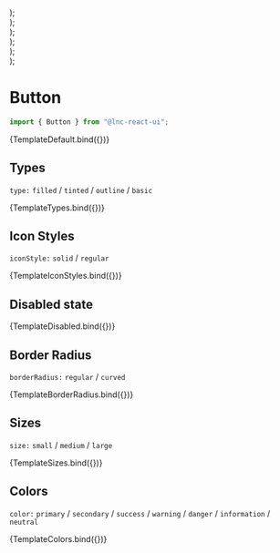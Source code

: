 
<Meta title="General/Icon Button" component={IconButton} />


  <div style={{ display: "flex", gap: "16px" }}>
    <IconButton {...args} type={"filled"} />
    <IconButton {...args} type={"tinted"} />
    <IconButton {...args} type={"outline"} />
    <IconButton {...args} type={"basic"} />
  </div>
);

  <div>
    <div style={{ display: "flex", gap: "16px", marginBottom: "16px" }}>
      <IconButton {...args} type={"filled"} iconStyle={"regular"} />
      <IconButton {...args} type={"tinted"} iconStyle={"regular"} />
      <IconButton {...args} type={"outline"} iconStyle={"regular"} />
      <IconButton {...args} type={"basic"} iconStyle={"regular"} />
    </div>
    <div style={{ display: "flex", gap: "16px" }}>
      <IconButton {...args} type={"filled"} iconStyle={"solid"} />
      <IconButton {...args} type={"tinted"} iconStyle={"solid"} />
      <IconButton {...args} type={"outline"} iconStyle={"solid"} />
      <IconButton {...args} type={"basic"} iconStyle={"solid"} />
    </div>
  </div>
);

  <div>
    <div style={{ display: "flex", gap: "16px", marginBottom: "16px" }}>
      <IconButton {...args} type={"filled"} borderRadius={"regular"} />
      <IconButton {...args} type={"tinted"} borderRadius={"regular"} />
      <IconButton {...args} type={"outline"} borderRadius={"regular"} />
      <IconButton {...args} type={"basic"} borderRadius={"regular"} />
    </div>
    <div style={{ display: "flex", gap: "16px" }}>
      <IconButton {...args} type={"filled"} borderRadius={"curved"} />
      <IconButton {...args} type={"tinted"} borderRadius={"curved"} />
      <IconButton {...args} type={"outline"} borderRadius={"curved"} />
      <IconButton {...args} type={"basic"} borderRadius={"curved"} />
    </div>
  </div>
);

  <div>
    <div style={{ display: "flex", gap: "16px", marginBottom: "16px" }}>
      <IconButton {...args} leadingIcon={"user"} type={"filled"} />
      <IconButton {...args} leadingIcon={"user"} type={"tinted"} />
      <IconButton {...args} leadingIcon={"user"} type={"outline"} />
      <IconButton {...args} leadingIcon={"user"} type={"basic"} />
    </div>
    <div style={{ display: "flex", gap: "16px" }}>
      <IconButton {...args} trailingIcon={"clock"} type={"filled"} />
      <IconButton {...args} trailingIcon={"clock"} type={"tinted"} />
      <IconButton {...args} trailingIcon={"clock"} type={"outline"} />
      <IconButton {...args} trailingIcon={"clock"} type={"basic"} />
    </div>
  </div>
);

  <div>
    <div style={{ display: "flex", gap: "16px", marginBottom: "16px" }}>
      <IconButton {...args} size="small" />
      <IconButton {...args} size="medium" />
      <IconButton {...args} size="large" />
    </div>
    <div style={{ display: "flex", gap: "16px" }}>
      <IconButton {...args} size="small" borderRadius={"curved"} />
      <IconButton {...args} size="medium" borderRadius={"curved"} />
      <IconButton {...args} size="large" borderRadius={"curved"} />
    </div>
  </div>
);

  <div>
    <div style={{ display: "flex", gap: "16px", marginBottom: "16px" }}>
      <IconButton
        {...args}
        type={"filled"}
        color="primary"
        leadingIcon={"user"}
      />
      <IconButton {...args} type={"filled"} color="secondary" />
      <IconButton {...args} type={"filled"} color="success" />
      <IconButton {...args} type={"filled"} color="warning" />
      <IconButton {...args} type={"filled"} color="danger" />
      <IconButton {...args} type={"filled"} color="information" />
      <IconButton
        {...args}
        type={"filled"}
        color="neutral"
        trailingIcon={"clock"}
      />
    </div>
    <div style={{ display: "flex", gap: "16px", marginBottom: "16px" }}>
      <IconButton {...args} type={"tinted"} color="primary" />
      <IconButton
        {...args}
        type={"tinted"}
        color="secondary"
        leadingIcon={"user"}
      />
      <IconButton {...args} type={"tinted"} color="success" />
      <IconButton {...args} type={"tinted"} color="warning" />
      <IconButton {...args} type={"tinted"} color="danger" />
      <IconButton
        {...args}
        type={"tinted"}
        color="information"
        trailingIcon={"clock"}
      />
      <IconButton {...args} type={"tinted"} color="neutral" />
    </div>
    <div style={{ display: "flex", gap: "16px", marginBottom: "16px" }}>
      <IconButton {...args} type={"basic"} color="primary" />
      <IconButton {...args} type={"basic"} color="secondary" />
      <IconButton
        {...args}
        type={"basic"}
        color="success"
        leadingIcon={"user"}
      />
      <IconButton {...args} type={"basic"} color="warning" />
      <IconButton
        {...args}
        type={"basic"}
        color="danger"
        trailingIcon={"clock"}
      />
      <IconButton {...args} type={"basic"} color="information" />
      <IconButton {...args} type={"basic"} color="neutral" />
    </div>
    <div style={{ display: "flex", gap: "16px" }}>
      <IconButton {...args} type={"outline"} color="primary" />
      <IconButton {...args} type={"outline"} color="secondary" />
      <IconButton {...args} type={"outline"} color="success" />
      <IconButton
        {...args}
        type={"outline"}
        color="warning"
        leadingIcon={"user"}
        trailingIcon={"clock"}
      />
      <IconButton {...args} type={"outline"} color="danger" />
      <IconButton {...args} type={"outline"} color="information" />
      <IconButton {...args} type={"outline"} color="neutral" />
    </div>
  </div>
);

# Button

```jsx
import { Button } from "@lnc-react-ui";
```

<Canvas withSource="open">
  <Story
    name="Default"
    args={{
      icon: "user",
    }}
  >
    {TemplateDefault.bind({})}
  </Story>
</Canvas>

<ArgsTable story="Default" />

## Types

`type:` `filled` / `tinted` / `outline` / `basic`

<Canvas>
  <Story
    name="Types"
    args={{
      icon: "clock",
    }}
  >
    {TemplateTypes.bind({})}
  </Story>
</Canvas>

## Icon Styles

`iconStyle:` `solid` / `regular`

<Canvas>
  <Story
    name="Icon Styles"
    args={{
      icon: "clock",
    }}
  >
    {TemplateIconStyles.bind({})}
  </Story>
</Canvas>

## Disabled state

<Canvas>
  <Story
    name="Disabled"
    args={{
      disabled: true,
      icon: "calendar",
    }}
  >
    {TemplateDisabled.bind({})}
  </Story>
</Canvas>

## Border Radius

`borderRadius:` `regular` / `curved`

<Canvas>
  <Story
    name="Border Radius"
    args={{
      icon: "bell",
    }}
  >
    {TemplateBorderRadius.bind({})}
  </Story>
</Canvas>

## Sizes

`size:` `small` / `medium` / `large`

<Canvas>
  <Story
    name="Sizes"
    args={{
      icon: "check-circle",
    }}
  >
    {TemplateSizes.bind({})}
  </Story>
</Canvas>

## Colors

`color:` `primary` / `secondary` / `success` / `warning` / `danger` / `information` / `neutral`

<Canvas>
  <Story
    name="Colors"
    args={{
      icon: "user-circle",
    }}
  >
    {TemplateColors.bind({})}
  </Story>
</Canvas>
